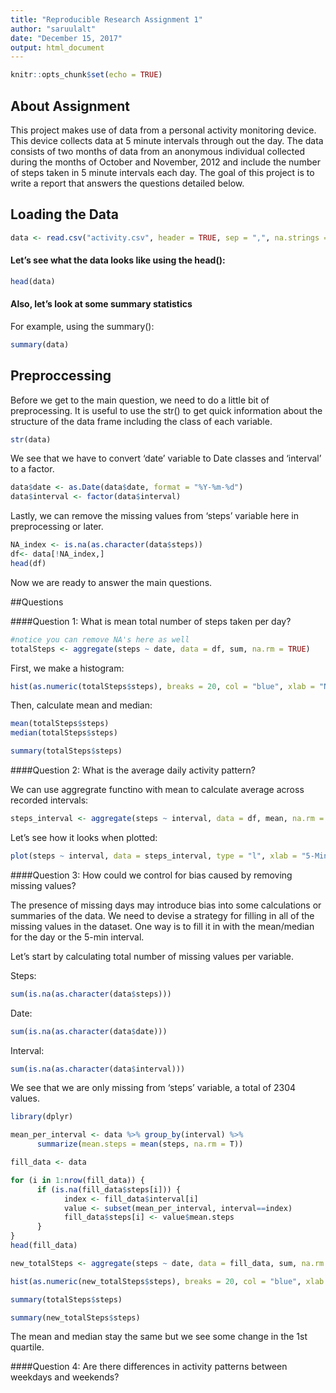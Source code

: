 ```yaml
---
title: "Reproducible Research Assignment 1"
author: "saruulalt"
date: "December 15, 2017"
output: html_document
---
```


```r
knitr::opts_chunk$set(echo = TRUE)
```

## About Assignment

This project makes use of data from a personal activity monitoring device. This device collects data at 5 minute intervals through out the day. The data consists of two months of data from an anonymous individual collected during the months of October and November, 2012 and include the number of steps taken in 5 minute intervals each day. The goal of this project is to write a report that answers the questions detailed below.

## Loading the Data

```r

data <- read.csv("activity.csv", header = TRUE, sep = ",", na.strings = "NA")

```

#### Let's see what the data looks like using the head():

```r
head(data)
```

#### Also, let's look at some summary statistics

For example, using the summary():

```r
summary(data)
```

## Preproccessing

Before we get to the main question, we need to do a little bit of preprocessing. It is useful to use the str() to get quick information about the structure of the data frame including the class of each variable. 

```r
str(data)
```

We see that we have to convert 'date' variable to Date classes and 'interval' to a factor.

```r
data$date <- as.Date(data$date, format = "%Y-%m-%d")
data$interval <- factor(data$interval)
```

Lastly, we can remove the missing values from 'steps' variable here in preprocessing or later. 

```r
NA_index <- is.na(as.character(data$steps))
df<- data[!NA_index,]
head(df)
```

Now we are ready to answer the main questions.

##Questions

####Question 1: What is mean total number of steps taken per day?

```r
#notice you can remove NA's here as well
totalSteps <- aggregate(steps ~ date, data = df, sum, na.rm = TRUE)

```
First, we make a  histogram:

```r
hist(as.numeric(totalSteps$steps), breaks = 20, col = "blue", xlab = "Number of Steps", main= "Histogram of Total Number of Steps per Day")
```

Then, calculate mean and median:

```r
mean(totalSteps$steps)
median(totalSteps$steps)
```

```r
summary(totalSteps$steps)
```

####Question 2: What is the average daily activity pattern? 

We can use aggregrate functino with mean to calculate average across recorded intervals:

```r
steps_interval <- aggregate(steps ~ interval, data = df, mean, na.rm = TRUE)
```

Let's see how it looks when plotted:

```r
plot(steps ~ interval, data = steps_interval, type = "l", xlab = "5-Min Intervals (5-minute)", ylab = "Average Number of Steps", main = "Average Daily Activity at 5 minute Intervals",  col = "blue")
```


####Question 3: How could we control for bias caused by removing missing values?

The presence of missing days may introduce bias into some calculations or summaries of the data. We need to devise a strategy for filling in all of the missing values in the dataset. One way is to fill it in with the mean/median for the day or the 5-min interval. 

Let's start by calculating total number of missing values per variable.

Steps:

```r
sum(is.na(as.character(data$steps)))
```

Date:

```r
sum(is.na(as.character(data$date)))

```

Interval:

```r
sum(is.na(as.character(data$interval)))

```

We see that we are only missing from 'steps' variable, a total of 2304 values.

```r
library(dplyr)

mean_per_interval <- data %>% group_by(interval) %>%
      summarize(mean.steps = mean(steps, na.rm = T))
```


```r
fill_data <- data
```

```r
for (i in 1:nrow(fill_data)) {
      if (is.na(fill_data$steps[i])) {
            index <- fill_data$interval[i]
            value <- subset(mean_per_interval, interval==index)
            fill_data$steps[i] <- value$mean.steps
      }
}
head(fill_data)
```


```r
new_totalSteps <- aggregate(steps ~ date, data = fill_data, sum, na.rm = TRUE)

```

```r
hist(as.numeric(new_totalSteps$steps), breaks = 20, col = "blue", xlab = "Number of Steps", main= "Histogram of Total Number of Steps per Day Revised")
```

```r
summary(totalSteps$steps)
```

```r
summary(new_totalSteps$steps)
```

The mean and median stay the same but we see some change in the 1st quartile.

####Question 4: Are there differences in activity patterns between weekdays and weekends?




